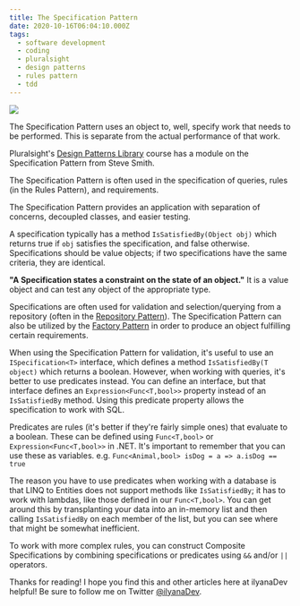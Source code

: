 ```yaml
---
title: The Specification Pattern
date: 2020-10-16T06:04:10.000Z
tags:
  - software development
  - coding
  - pluralsight
  - design patterns
  - rules pattern
  - tdd
---
```


![](specification-pattern.png)

The Specification Pattern uses an object to, well, specify work that needs to be performed. This is separate from the actual performance of that work.

Pluralsight's [Design Patterns Library](https://app.pluralsight.com/library/courses/patterns-library/table-of-contents) course has a module on the Specification Pattern from Steve Smith.

The Specification Pattern is often used in the specification of queries, rules (in the Rules Pattern), and requirements.

The Specification Pattern provides an application with separation of concerns, decoupled classes, and easier testing.

A specification typically has a method `IsSatisfiedBy(Object obj)` which returns true if `obj` satisfies the specification, and false otherwise. Specifications should be value objects; if two specifications have the same criteria, they are identical.

**"A Specification states a constraint on the state of an object."** It is a value object and can test any object of the appropriate type.

Specifications are often used for validation and selection/querying from a repository (often in the [Repository Pattern](https://ilyana.dev/blog/2020-10-12-repository-pattern/)). The Specification Pattern can also be utilized by the [Factory Pattern](https://ilyana.dev/blog/2020-08-14-factory-pattern/) in order to produce an object fulfilling certain requirements.

When using the Specification Pattern for validation, it's useful to use an `ISpecification<T>` interface, which defines a method `IsSatisfiedBy(T object)` which returns a boolean. However, when working with queries, it's better to use predicates instead. You can define an interface, but that interface defines an `Expression<Func<T,bool>>` property instead of an `IsSatisfiedBy` method. Using this predicate property allows the specification to work with SQL.

Predicates are rules (it's better if they're fairly simple ones) that evaluate to a boolean. These can be defined using `Func<T,bool>` or `Expression<Func<T,bool>>` in .NET. It's important to remember that you can use these as variables. e.g. `Func<Animal,bool> isDog = a => a.isDog == true`

The reason you have to use predicates when working with a database is that LINQ to Entities does not support methods like `IsSatisfiedBy`; it has to work with lambdas, like those defined in our `Func<T,bool>`. You can get around this by transplanting your data into an in-memory list and then calling `IsSatisfiedBy` on each member of the list, but you can see where that might be somewhat inefficient.

To work with more complex rules, you can construct Composite Specifications by combining specifications or predicates using `&&` and/or `||` operators.

Thanks for reading! I hope you find this and other articles here at ilyanaDev helpful! Be sure to follow me on Twitter [@ilyanaDev](https://twitter.com/ilyanaDev).
